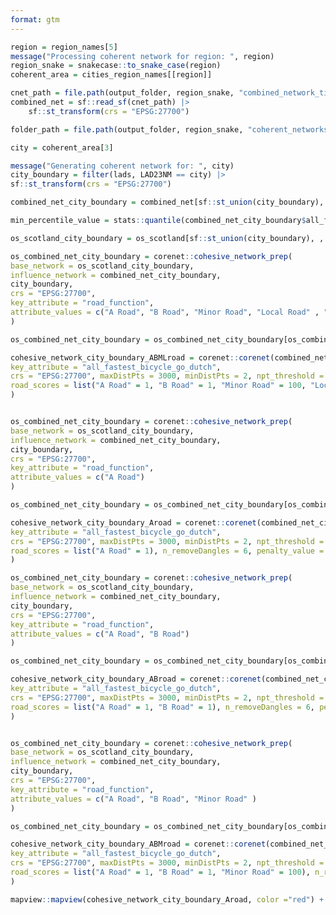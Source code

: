 ```yaml
---
format: gtm
---
```


```r
region = region_names[5]
message("Processing coherent network for region: ", region)
region_snake = snakecase::to_snake_case(region)
coherent_area = cities_region_names[[region]]

cnet_path = file.path(output_folder, region_snake, "combined_network_tile.geojson")
combined_net = sf::read_sf(cnet_path) |>
    sf::st_transform(crs = "EPSG:27700")

folder_path = file.path(output_folder, region_snake, "coherent_networks_OS/")

city = coherent_area[3] 

message("Generating coherent network for: ", city)
city_boundary = filter(lads, LAD23NM == city) |>
sf::st_transform(crs = "EPSG:27700")

combined_net_city_boundary = combined_net[sf::st_union(city_boundary), , op = sf::st_intersects]

min_percentile_value = stats::quantile(combined_net_city_boundary$all_fastest_bicycle_go_dutch, probs = parameters$coherent_percentile[1], na.rm = TRUE)

os_scotland_city_boundary = os_scotland[sf::st_union(city_boundary), , op = sf::st_intersects]

os_combined_net_city_boundary = corenet::cohesive_network_prep(
base_network = os_scotland_city_boundary,
influence_network = combined_net_city_boundary,
city_boundary,
crs = "EPSG:27700",
key_attribute = "road_function",
attribute_values = c("A Road", "B Road", "Minor Road", "Local Road" , "Secondary Access Road" , "Local Access Road" )
)

os_combined_net_city_boundary = os_combined_net_city_boundary[os_combined_net_city_boundary$form_of_way != "Slip Road", ]

cohesive_network_city_boundary_ABMLroad = corenet::corenet(combined_net_city_boundary, os_combined_net_city_boundary, city_boundary,
key_attribute = "all_fastest_bicycle_go_dutch",
crs = "EPSG:27700", maxDistPts = 3000, minDistPts = 2, npt_threshold = min_percentile_value,
road_scores = list("A Road" = 1, "B Road" = 1, "Minor Road" = 100, "Local Road" = 100, "Secondary Access Road" = 100 , "Local Access Road" = 100), n_removeDangles = 6, penalty_value = 1, group_column = "name_1"
)


os_combined_net_city_boundary = corenet::cohesive_network_prep(
base_network = os_scotland_city_boundary,
influence_network = combined_net_city_boundary,
city_boundary,
crs = "EPSG:27700",
key_attribute = "road_function",
attribute_values = c("A Road")
)

os_combined_net_city_boundary = os_combined_net_city_boundary[os_combined_net_city_boundary$form_of_way != "Slip Road", ]

cohesive_network_city_boundary_Aroad = corenet::corenet(combined_net_city_boundary, os_combined_net_city_boundary, city_boundary,
key_attribute = "all_fastest_bicycle_go_dutch",
crs = "EPSG:27700", maxDistPts = 3000, minDistPts = 2, npt_threshold = min_percentile_value,
road_scores = list("A Road" = 1), n_removeDangles = 6, penalty_value = 1, group_column = "name_1"
)

os_combined_net_city_boundary = corenet::cohesive_network_prep(
base_network = os_scotland_city_boundary,
influence_network = combined_net_city_boundary,
city_boundary,
crs = "EPSG:27700",
key_attribute = "road_function",
attribute_values = c("A Road", "B Road")
)

os_combined_net_city_boundary = os_combined_net_city_boundary[os_combined_net_city_boundary$form_of_way != "Slip Road", ]

cohesive_network_city_boundary_ABroad = corenet::corenet(combined_net_city_boundary, os_combined_net_city_boundary, city_boundary,
key_attribute = "all_fastest_bicycle_go_dutch",
crs = "EPSG:27700", maxDistPts = 3000, minDistPts = 2, npt_threshold = min_percentile_value,
road_scores = list("A Road" = 1, "B Road" = 1), n_removeDangles = 6, penalty_value = 1, group_column = "name_1"
)


os_combined_net_city_boundary = corenet::cohesive_network_prep(
base_network = os_scotland_city_boundary,
influence_network = combined_net_city_boundary,
city_boundary,
crs = "EPSG:27700",
key_attribute = "road_function",
attribute_values = c("A Road", "B Road", "Minor Road" )
)

os_combined_net_city_boundary = os_combined_net_city_boundary[os_combined_net_city_boundary$form_of_way != "Slip Road", ]

cohesive_network_city_boundary_ABMroad = corenet::corenet(combined_net_city_boundary, os_combined_net_city_boundary, city_boundary,
key_attribute = "all_fastest_bicycle_go_dutch",
crs = "EPSG:27700", maxDistPts = 3000, minDistPts = 2, npt_threshold = min_percentile_value,
road_scores = list("A Road" = 1, "B Road" = 1, "Minor Road" = 100), n_removeDangles = 6, penalty_value = 1, group_column = "name_1"
)

mapview::mapview(cohesive_network_city_boundary_Aroad, color ="red") + mapview::mapview(cohesive_network_city_boundary_ABroad, color ="orange")+ mapview::mapview(cohesive_network_city_boundary_ABMroad ,color ="blue") + mapview::mapview(cohesive_network_city_boundary_ABMLroad, color ="green")
```